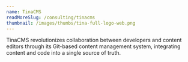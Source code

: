 ```yaml
---
name: TinaCMS
readMoreSlug: /consulting/tinacms
thumbnail: /images/thumbs/tina-full-logo-web.png
---
```


TinaCMS revolutionizes collaboration between developers and content editors through its Git-based content management system, integrating content and code into a single source of truth.
